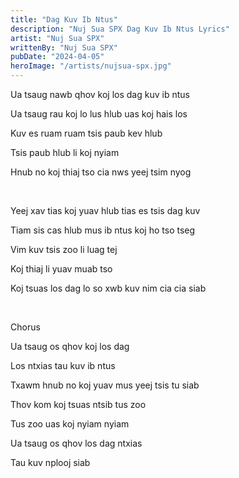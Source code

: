 ```yaml
---
title: "Dag Kuv Ib Ntus"
description: "Nuj Sua SPX Dag Kuv Ib Ntus Lyrics"
artist: "Nuj Sua SPX"
writtenBy: "Nuj Sua SPX"
pubDate: "2024-04-05"
heroImage: "/artists/nujsua-spx.jpg"
---
```


Ua tsaug nawb qhov koj los dag kuv ib ntus

Ua tsaug rau koj lo lus hlub uas koj hais los

Kuv es ruam ruam tsis paub kev hlub

Tsis paub hlub li koj nyiam

Hnub no koj thiaj tso cia nws yeej tsim nyog

<br />

Yeej xav tias koj yuav hlub tias es tsis dag kuv

Tiam sis cas hlub mus ib ntus koj ho tso tseg

Vim kuv tsis zoo li luag tej

Koj thiaj li yuav muab tso

Koj tsuas los dag lo so xwb kuv nim cia cia siab

<br />

Chorus

Ua tsaug os qhov koj los dag

Los ntxias tau kuv ib ntus

Txawm hnub no koj yuav mus yeej tsis tu siab

Thov kom koj tsuas ntsib tus zoo

Tus zoo uas koj nyiam nyiam

Ua tsaug os qhov los dag ntxias

Tau kuv nplooj siab
